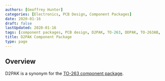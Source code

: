 ```yaml
---
authors: [Geoffrey Hunter]
categories: [Electronics, PCB Design, Component Packages]
date: 2020-01-16
draft: false
lastUpdated: 2020-01-16
tags: [component packages, PCB design, D2PAK, TO-263, DDPAK, TO-263AB, TO-279, SMD-220]
title: D2PAK Component Package
type: page
---
```



## Overview

D2PAK is a synonym for the [TO-263 component package](/pcb-design/component-packages/to-263-component-package/).
